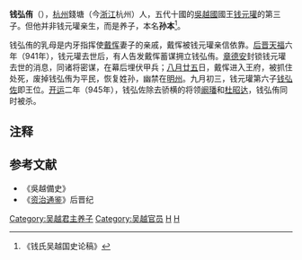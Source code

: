 '''钱弘侑'''（{{bd|？||945年|catIdx=Q}}），[[杭州|杭州]]錢塘（今[[浙江|浙江]]杭州）人，五代十國的[[吳越國|吳越國]]國王[[钱元瓘|钱元瓘]]的第三子。但他并非钱元瓘亲生，而是养子，本名'''孙本'''<ref>《钱氏吴越国史论稿》</ref>。

钱弘侑的乳母是内牙指挥使[[戴恽|戴恽]]妻子的亲戚，戴恽被钱元瓘亲信依靠。[[后晋|后晋]][[天福_(后晋)|天福]]六年（941年），钱元瓘去世后，有人告发戴恽蓄谋拥立钱弘侑。[[章德安|章德安]]封锁钱元瓘去世的消息，同诸将密谋，在幕后埋伏甲兵；[[八月廿五|八月廿五]]日，戴恽进入王府，被抓住处死，废掉钱弘侑为平民，恢复姓孙，幽禁在[[明州|明州]]。九月初三，钱元瓘第六子[[钱弘佐|钱弘佐]]即王位。[[开运_(后晋)|开运]]二年（945年），钱弘佐除去骄横的将领[[阚璠|阚璠]]和[[杜昭达|杜昭达]]，钱弘侑同时被杀。
== 注释 ==

{{Reflist|2}}

==参考文献==
*《吳越備史》
*《[[资治通鉴|资治通鉴]]》后晋纪

[[Category:吴越君主养子|Category:吴越君主养子]]
[[Category:吴越官员|Category:吴越官员]]
[[Category:钱姓|H]]
[[Category:孙姓|H]]